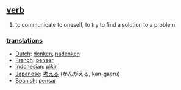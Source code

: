 == [[verb]] ==
# to communicate to oneself, to try to find a solution to a problem

=== [[translation]]s ===
*[[Dutch]]: [[denken]], [[nadenken]]
*[[French]]: [[penser]]
*[[Indonesian]]: [[pikir]]
*[[Japanese]]: [[考える]] (かんがえる, kan-gaeru)
*[[Spanish]]: [[pensar]]